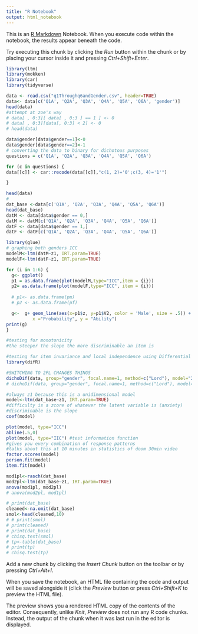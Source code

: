 ```yaml
---
title: "R Notebook"
output: html_notebook
---
```


This is an [R Markdown](http://rmarkdown.rstudio.com) Notebook. When you execute code within the notebook, the results appear beneath the code. 

Try executing this chunk by clicking the *Run* button within the chunk or by placing your cursor inside it and pressing *Ctrl+Shift+Enter*. 

```r
library(ltm)
library(mokken)
library(car)
library(tidyverse)

```

```r
data <- read.csv("q1Throughq6andGender.csv", header=TRUE) 
data<- data[c('Q1A', 'Q2A', 'Q3A', 'Q4A', 'Q5A', 'Q6A', 'gender')]
head(data)
#attempt at zoe's way
# data[ , 0:3][ data[ , 0:3 ] == 1 ] <- 0
# data[ , 0:3][data[, 0:3] < 2] <- 0
# head(data)

data$gender[data$gender==1]<-0
data$gender[data$gender==2]<-1
# converting the data to binary for dichotous purposes
questions = c('Q1A', 'Q2A', 'Q3A', 'Q4A', 'Q5A', 'Q6A')

for (c in questions) {
data[[c]] <- car::recode(data[[c]],"c(1, 2)='0';c(3, 4)='1'")

}

head(data)
# 
dat_base <-data[c('Q1A', 'Q2A', 'Q3A', 'Q4A', 'Q5A', 'Q6A')]
head(dat_base)
datM <- data[data$gender == 0,]
datM <- datM[c('Q1A', 'Q2A', 'Q3A', 'Q4A', 'Q5A', 'Q6A')]
datF <- data[data$gender == 1,]
datF <- datF[c('Q1A', 'Q2A', 'Q3A', 'Q4A', 'Q5A', 'Q6A')]

```

```r
library(glue)
# graphing both genders ICC
modelM<-ltm(datM~z1, IRT.param=TRUE)
modelF<-ltm(datF~z1, IRT.param=TRUE)

for (i in 1:6) {
  g<- ggplot()
  p1 = as.data.frame(plot(modelM,type="ICC",item = {i}))
  p2= as.data.frame(plot(modelF,type="ICC", item = {i}))
  
  # p1<- as.data.frame(pm)
  # p2 <- as.data.frame(pf)

  g<-  g+ geom_line(aes(x=p1$z, y=p1$V2, color = 'Male', size = .5)) + geom_line(aes(x=p2$z, y=p2$V2, color = 'Female', size=.5)) + labs(title=glue("Item ",{i}) ,
          x ="Probability", y = "Ability")
print(g)
}
```

```r
#testing for monotonicity
#the steeper the slope the more discriminable an item is

#testing for item invariance and local independence using Differential Item Functioning Analysis
library(difR)

#SWITCHING TO 2PL CHANGES THINGS
dichoDif(data, group="gender", focal.name=1, method=c("Lord"), model="2PL")
# dichoDif(data, group="gender", focal.name=1, method=c("Lord"), model="1PL")
```


```r
#always z1 because this is a unidimensional model
model<-ltm(dat_base~z1, IRT.param=TRUE)
#difficulty is a zcore of whatever the latent variable is (anxiety)
#discriminable is the slope 
coef(model)

plot(model, type="ICC")
abline(.5,0)
plot(model, type="IIC") #test information function
#gives you every combination of response patterns
#talks about this at 10 minutes in statistics of doom 30min video
factor.scores(model)
person.fit(model)
item.fit(model)
```

```r
mod1pl<-rasch(dat_base)
mod2pl<-ltm(dat_base~z1, IRT.param=TRUE)
anova(mod1pl, mod2pl)
# anova(mod2pl, mod1pl)

```


```r

# print(dat_base)
cleaned<-na.omit(dat_base)
smol<-head(cleaned,10)
# # print(smol)
# print(cleaned)
# print(dat_base)
# chisq.test(smol)
# tp<-table(dat_base)
# print(tp)
# chisq.test(tp)


```

Add a new chunk by clicking the *Insert Chunk* button on the toolbar or by pressing *Ctrl+Alt+I*.

When you save the notebook, an HTML file containing the code and output will be saved alongside it (click the *Preview* button or press *Ctrl+Shift+K* to preview the HTML file).

The preview shows you a rendered HTML copy of the contents of the editor. Consequently, unlike *Knit*, *Preview* does not run any R code chunks. Instead, the output of the chunk when it was last run in the editor is displayed.
